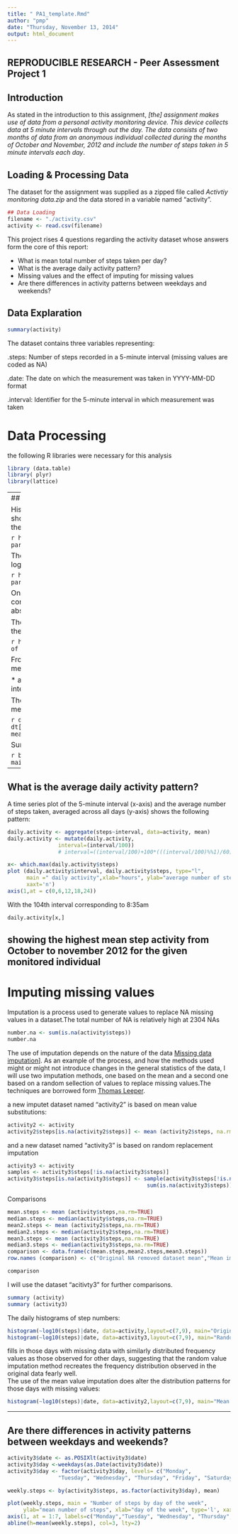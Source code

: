```yaml
---
title: " PA1_template.Rmd"
author: "pmp"
date: "Thursday, November 13, 2014"
output: html_document
---
```


## REPRODUCIBLE RESEARCH - Peer Assessment Project 1
  

## Introduction

As stated in the introduction to this assignment, *[the] assignment makes use of data from a personal activity monitoring device. This device collects data at 5 minute intervals through out the day. The data consists of two months of data from an anonymous individual collected during the months of October and November, 2012 and include the number of steps taken in 5 minute intervals each day*.

## Loading & Processing Data  

The dataset for the assignment was supplied as a zipped file called *Activtiy monitoring data.zip* and the data stored in a variable named "activity".    

```r
## Data Loading
filename <- "./activity.csv"
activity <- read.csv(filename)
```

This project rises  4 questions regarding the activity dataset whose answers form the core of this report:  

* What is mean total number of steps taken per day?
* What is the average daily activity pattern?
* Missing values and the effect of imputing for missing values
* Are there differences in activity patterns between weekdays and weekends?


## Data Explaration  

```r
summary(activity)
```

The dataset contains three variables representing:

.steps: Number of steps recorded in a 5-minute interval (missing values are coded as NA)


.date: The date on which the measurement was taken in YYYY-MM-DD format


.interval: Identifier for the 5-minute interval in which measurement was taken  


# Data Processing  

the following R libraries were necessary for this analysis  

```r
library (data.table)
library( plyr)
library(lattice)
```
---
## What is mean total number of steps taken per day?  

Histograms representing the distribution of number of steps per day, show a similar range in the frequency distribution values, as well as, in the number of steps per interval. 

```r
histogram(~steps|date, data=activity,layout=c(7,9), par.strip.text=list(cex=.75))
```

The differences among steps per day, however, are more apparent if the log base 10 of the number of steps perinterval are used:  

```r
histogram(~log10(steps)|date, data=activity,layout=c(7,9), par.strip.text=list(cex=.75))
```

One can notice very clearly that most of the missing data (NA values) corresponds not so much with isolated measurementa but with the absence of recorded measurments in nine of the 61 days monitored.  

The frequency distribution for all number of steps per interval is given in the next log base 10 histogram:  

```{r]}
hist(log10(activity$steps), main = "Number of steps", xlab="log10 of number of steps per interval", ylab="frequencey")
```

From the summary results of the "activity.csv" file, the overall mean and median of steps per interval for the whole data sets are reported as  

* a mean of 37.38 steps per interval, and 
* a median of 0.00 steps per interval

The table "mean.activities" collects the values for the means and medians for the number of steps for each day in the sample

```r
dt <- data.table(activity)
mean.activities <- dt[,list(mean=mean(steps),median=as.double(median(steps))),by=date]
mean.activities
```

Summarized for the mean values in the following barchart:

```r
barchart(~mean|date, data=mean.activities, layout=c(7,9), main="summary of mean daily values",par.strip.text=list(cex=.75))
```
---

## What is the average daily activity pattern?  

A time series plot of the 5-minute interval (x-axis) and the average number of steps taken, averaged across all days (y-axis) shows the following pattern:  

```r
daily.activity <- aggregate(steps~interval, data=activity, mean)
daily.activity <- mutate(daily.activity, 
                interval=(interval/100))
                # interval=((interval/100)+100*(((interval/100)%%1)/60)))

x<- which.max(daily.activity$steps)
plot (daily.activity$interval, daily.activity$steps, type="l", 
      main =" daily activity",xlab="hours", ylab="average number of steps",
      xaxt='n')
axis(1,at = c(0,6,12,18,24))
```

With the 104th interval corresponding to 8:35am 
```r
daily.activity[x,]
```
showing the highest mean step activity from October to november 2012 for the given monitored individual  
---
#  Imputing missing values  

Imputation is a process used to generate values to replace NA missing values in a dataset.The total number of NA is relatively high at 2304 NAs
```r
number.na <- sum(is.na(activity$steps))
number.na
```

The use of imputation depends on the nature of the data [Missing data imputation](http://www.stat.columbia.edu/~gelman/arm/missing.pdf)]. As an example of the process, and how the methods used might or might not introduce changes in the general statistics of the data, I will use two imputation methods, one based on the mean and a second one based on a random sellection of values to replace missing values.The techniques are borrowed form [Thomas Leeper](http://thomasleeper.com/Rcourse/Tutorials/NAhandling.html).  


a new imputet dataset named "activity2" is based on mean value substitutions:

```r
activity2 <- activity
activity2$steps[is.na(activity2$steps)] <- mean (activity2$steps, na.rm=TRUE)
```

and a new dataset named "activity3" is based on random replacement imputation

```r
activity3 <- activity
samples <- activity3$steps[!is.na(activity3$steps)]
activity3$steps[is.na(activity3$steps)] <- sample(activity3$steps[!is.na(activity3$steps)],
                                            sum(is.na(activity3$steps)), TRUE)
```

Comparisons
```r
mean.steps <- mean (activity$steps,na.rm=TRUE)
median.steps <- median(activity$steps,na.rm=TRUE)
mean2.steps <- mean (activity2$steps,na.rm=TRUE)
median2.steps <- median(activity2$steps,na.rm=TRUE)
mean3.steps <- mean (activity3$steps,na.rm=TRUE)
median3.steps <- median(activity3$steps,na.rm=TRUE)
comparison <- data.frame(c(mean.steps,mean2.steps,mean3.steps))
row.names (comparison) <- c("Original NA removed dataset mean","Mean imputet dataset mean", "Randomly imputet datataset mean")

comparison
```

I will use the dataset "acitivty3" for further comparisons.

```r
summary (activity)
summary (activity3)
```

The daily histograms of step numbers:
```r
histogram(~log10(steps)|date, data=activity,layout=c(7,9), main="Original Dataset", par.strip.text=list(cex=.75))
histogram(~log10(steps)|date, data=activity3,layout=c(7,9), main="Random Value Imputed Dataset", par.strip.text=list(cex=.75))
```
 fills in those days with missing data with similarly distributed frequency values as those observed for other days, suggesting that the random value imputation method recreates the frequency distribution observed in the original data fearly well.  
The use of the mean value imputation does alter the distribution patterns for those days with missing values:
```r
histogram(~log10(steps)|date, data=activity2,layout=c(7,9), main="Mean Imputed Dataset", par.strip.text=list(cex=.75))
```
---
## Are there differences in activity patterns between weekdays and weekends?  

```r
activity3$date <- as.POSIXlt(activity3$date)
activity3$day <-weekdays(as.Date(activity3$date))
activity3$day <- factor(activity3$day, levels= c("Monday", 
                "Tuesday", "Wednesday", "Thursday", "Friday", "Saturday", "Sunday"))

weekly.steps <- by(activity3$steps, as.factor(activity3$day), mean)
```


```r
plot(weekly.steps, main = "Number of steps by day of the week", 
     ylab="mean number of steps", xlab="day of the week", type='l', xaxt='n', cex=0.85)
axis(1, at = 1:7, labels=c("Monday","Tuesday", "Wednesday", "Thursday", "Friday", "Saturday", "Sunday"), cex.axis=0.75)
abline(h=mean(weekly.steps), col=3, lty=2)
```

 